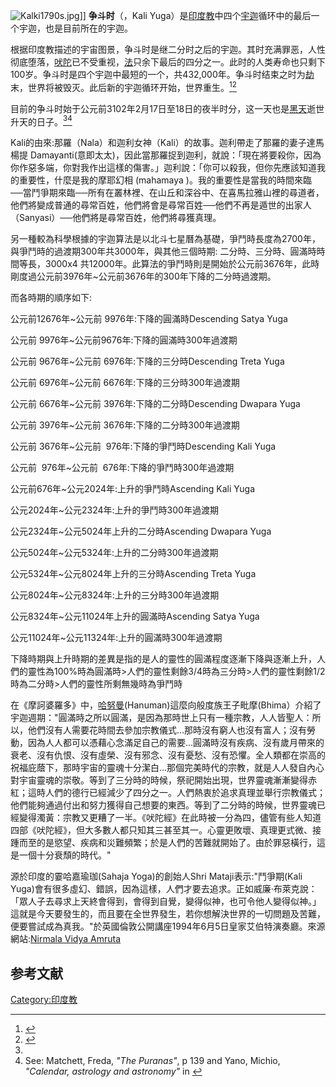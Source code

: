 [[Image:Kalki1790s.jpg|thumb]]]]
'''争斗时'''（{{lang|sa|कलियुग}}，Kali Yuga）是[[印度教|印度教]]中四个[[宇迦|宇迦]]循环中的最后一个宇迦，也是目前所在的宇迦。

根据印度教描述的宇宙图景，争斗时是继二分时之后的宇迦。其时充满罪恶，人性彻底堕落，[[吠陀|吠陀]]已不受重视，[[法_(印度哲學)|法]]只余下最后的四分之一。此时的人类寿命也只剩下100岁。争斗时是四个宇迦中最短的一个，共432,000年。争斗时结束之时为[[劫_(時間)|劫]]末，世界将被毁灭。此后新的宇迦循环开始，世界重生。<ref>{{cite book|title=《南亚大辞典》|editor=黄心川|pages=92-93|publisher=四川人民出版社|year=1998}}</ref><ref name=ren>{{cite book|title=《宗教大辞典》|editor=[[任继愈|任继愈]]|publisher=上海辞书出版社|year=1998|pages=381}}</ref>

目前的争斗时始于公元前3102年2月17日至18日的夜半时分，这一天也是[[黑天|黑天]]逝世升天的日子。<ref name=ren /><ref name="auto">See: Matchett, Freda, ''"The Puranas"'', p 139 and Yano, Michio, ''"Calendar, astrology and astronomy"'' in {{Cite book|last=Flood| first=Gavin (Ed)|  year=2003| title=Blackwell companion to Hinduism| place=| publisher= [[Blackwell_Publishing|Blackwell Publishing]]| edition=| isbn=0-631-21535-2|ref=harv|postscript=<!--None-->}}</ref>


Kali的由來:那羅（Nala）和迦利女神（Kali）的故事。迦利帶走了那羅的妻子達馬楊提 Damayanti(意即太太)，因此當那羅捉到迦利，就說：「現在將要殺你，因為你作惡多端，你對我作出這樣的傷害。」迦利說：「你可以殺我，但你先應該知道我的重要性，什麼是我的摩耶幻相 (mahamaya )。我的重要性是當我的時間來臨 ──當鬥爭期來臨──所有在叢林裡、在山丘和深谷中、在喜馬拉雅山裡的尋道者，他們將變成普通的尋常百姓，他們將會是尋常百姓──他們不再是遁世的出家人（Sanyasi）──他們將是尋常百姓，他們將尋獲真理。


另一種較為科學根據的宇迦算法是以北斗七星曆為基礎，爭鬥時長度為2700年，與爭鬥時的過渡期300年共3000年，與其他三個時期: 二分時、三分時、圓滿時時間等長，3000x4 共12000年。此算法的爭鬥時則是開始於公元前3676年，此時剛度過公元前3976年~公元前3676年的300年下降的二分時過渡期。

而各時期的順序如下:

公元前12676年~公元前 9976年:下降的圓滿時Descending Satya Yuga

公元前 9976年~公元前9676年:下降的圓滿時300年過渡期

公元前 9676年~公元前 6976年:下降的三分時Descending Treta Yuga

公元前 6976年~公元前 6676年:下降的三分時300年過渡期

公元前 6676年~公元前 3976年:下降的二分時Descending Dwapara Yuga

公元前 3976年~公元前 3676年:下降的二分時300年過渡期

公元前 3676年~公元前  976年:下降的爭鬥時Descending Kali Yuga

公元前  976年~公元前  676年:下降的爭鬥時300年過渡期

公元前676年~公元2024年:上升的爭鬥時Ascending Kali Yuga

公元2024年~公元2324年:上升的爭鬥時300年過渡期

公元2324年~公元5024年上升的二分時Ascending Dwapara Yuga

公元5024年~公元5324年:上升的二分時300年過渡期

公元5324年~公元8024年上升的三分時Ascending Treta Yuga

公元8024年~公元8324年:上升的三分時300年過渡期

公元8324年~公元11024年上升的圓滿時Ascending Satya Yuga

公元11024年~公元11324年:上升的圓滿時300年過渡期

下降時期與上升時期的差異是指的是人的靈性的圓滿程度逐漸下降與逐漸上升，人們的靈性為100%時為圓滿時>人們的靈性剩餘3/4時為三分時>人們的靈性剩餘1/2時為二分時>人們的靈性所剩無幾時為爭鬥時

在《摩訶婆羅多》中，[[哈奴曼|哈努曼]](Hanuman)這麼向般度族王子毗摩(Bhima）介紹了宇迦週期："圓滿時之所以圓滿，是因為那時世上只有一種宗教，人人皆聖人：所以，他們沒有人需要花時間去參加宗教儀式...那時沒有窮人也沒有富人；沒有勞動，因為人人都可以憑藉心念滿足自己的需要...圓滿時沒有疾病、沒有歲月帶來的衰老、沒有仇恨、沒有虛榮、沒有邪念、沒有憂愁、沒有恐懼。全人類都在崇高的祝福庇蔭下，那時宇宙的靈魂十分潔白...那個完美時代的宗教，就是人人發自內心對宇宙靈魂的崇敬。等到了三分時的時候，祭祀開始出現，世界靈魂漸漸變得赤紅；這時人們的德行已經減少了四分之一。人們熱衷於追求真理並舉行宗教儀式；他們能夠通過付出和努力獲得自己想要的東西。等到了二分時的時候，世界靈魂已經變得濁黃：宗教又更糟了一半。《吠陀經》在此時被一分為四，儘管有些人知道四部《吠陀經》，但大多數人都只知其三甚至其一。心靈更敗壞、真理更式微、接踵而至的是慾望、疾病和災難頻繁；於是人們的苦難就開始了。由於罪惡橫行，這是一個十分衰頹的時代。"


源於印度的霎哈嘉瑜珈(Sahaja Yoga)的創始人Shri Mataji表示:"鬥爭期(Kali Yuga)會有很多虛幻、錯誤，因為這樣，人們才要去追求。正如威廉‧布萊克說：「眾人子去尋求上天終會得到，會得到自覺，變得似神，也可令他人變得似神。」這就是今天要發生的，而且要在全世界發生，若你想解決世界的一切問題及苦難，便要嘗試成為真我。"於英國倫敦公開講座1994年6月5日皇家艾伯特演奏廳。來源網站:[https://www.amruta.org/zh-hant/1994/06/05/public-program-1994-public-program-royal-albert-hall-london-uk/?highlight=%E4%BE%BF%E8%A6%81%E5%98%97%E8%A9%A6%E6%88%90%E7%82%BA%E7%9C%9F%E6%88%91 Nirmala Vidya Amruta]

== 参考文献 ==
{{reflist}}

{{世界末日}}
[[Category:印度教|Category:印度教]]